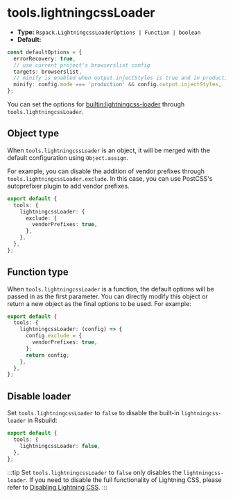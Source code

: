 # tools.lightningcssLoader

- **Type:** `Rspack.LightningcssLoaderOptions | Function | boolean`
- **Default:**

```ts
const defaultOptions = {
  errorRecovery: true,
  // use current project's browserslist config
  targets: browserslist,
  // minify is enabled when output.injectStyles is true and in production mode
  minify: config.mode === 'production' && config.output.injectStyles,
};
```

You can set the options for [builtin:lightningcss-loader](https://rspack.rs/guide/features/builtin-lightningcss-loader) through `tools.lightningcssLoader`.

## Object type

When `tools.lightningcssLoader` is an object, it will be merged with the default configuration using `Object.assign`.

For example, you can disable the addition of vendor prefixes through `tools.lightningcssLoader.exclude`. In this case, you can use PostCSS's autoprefixer plugin to add vendor prefixes.

```ts title="rsbuild.config.ts"
export default {
  tools: {
    lightningcssLoader: {
      exclude: {
        vendorPrefixes: true,
      },
    },
  },
};
```

## Function type

When `tools.lightningcssLoader` is a function, the default options will be passed in as the first parameter. You can directly modify this object or return a new object as the final options to be used. For example:

```ts title="rsbuild.config.ts"
export default {
  tools: {
    lightningcssLoader: (config) => {
      config.exclude = {
        vendorPrefixes: true,
      };
      return config;
    },
  },
};
```

## Disable loader

Set `tools.lightningcssLoader` to `false` to disable the built-in `lightningcss-loader` in Rsbuild:

```ts title="rsbuild.config.ts"
export default {
  tools: {
    lightningcssLoader: false,
  },
};
```

:::tip
Set `tools.lightningcssLoader` to `false` only disables the `lightningcss-loader`. If you need to disable the full functionality of Lightning CSS, please refer to [Disabling Lightning CSS](/guide/styling/css-usage#disabling-lightning-css).
:::
